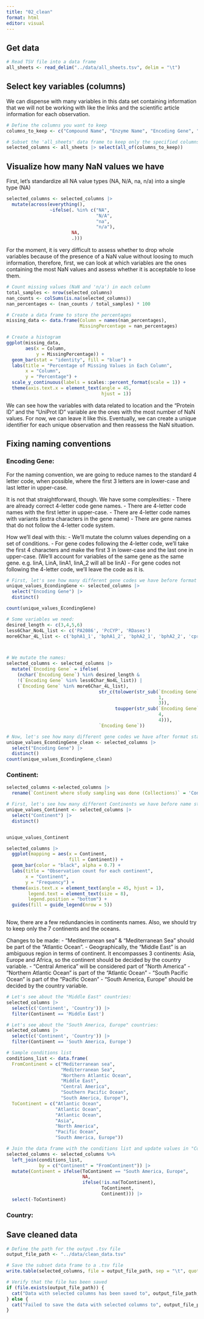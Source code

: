```yaml
---
title: "02_clean"
format: html
editor: visual
---
```


## Get data

```r
# Read TSV file into a data frame
all_sheets <- read_delim("../data/all_sheets.tsv", delim = "\t")


```

## Select key variables (columns)

We can dispense with many variables in this data set containing information that we will not be working with like the links and the scientific article information for each observation.

```r
# Define the columns you want to keep
columns_to_keep <- c("Compound Name", "Enzyme Name", "Encoding Gene", "KEGG Orthology", "Organism", "GenBankID", "Strain ID/Microorganism", "UniProt ID", "Protein ID", "Continent where study sampling was done (Collections)", "Country", "Isolation source", "Habitat notes")  

# Subset the 'all_sheets' data frame to keep only the specified columns
selected_columns <- all_sheets |> select(all_of(columns_to_keep))


```

## Visualize how many NaN values we have

First, let's standardize all NA value types (NA, N/A, na, n/a) into a single type (NA)

```r
selected_columns <- selected_columns |> 
  mutate(across(everything(),
                ~ifelse(. %in% c("NA", 
                                 "N/A", 
                                 "na", 
                                 "n/a"), 
                        NA, 
                        .)))
```

For the moment, it is very difficult to assess whether to drop whole variables because of the presence of a NaN value without loosing to much information, therefore, first, we can look at which variables are the ones containing the most NaN values and assess whether it is acceptable to lose them.

```r

# Count missing values (NaN and 'n/a') in each column
total_samples <- nrow(selected_columns)
nan_counts <- colSums(is.na(selected_columns))
nan_percentages <- (nan_counts / total_samples) * 100

# Create a data frame to store the percentages
missing_data <- data.frame(Column = names(nan_percentages), 
                           MissingPercentage = nan_percentages)

# Create a histogram
ggplot(missing_data, 
       aes(x = Column, 
           y = MissingPercentage)) +
  geom_bar(stat = "identity", fill = "blue") +
  labs(title = "Percentage of Missing Values in Each Column", 
       x = "Column", 
       y = "Percentage") +
  scale_y_continuous(labels = scales::percent_format(scale = 1)) +
  theme(axis.text.x = element_text(angle = 45, 
                                   hjust = 1))

```

We can see how the variables with data related to location and the "Protein ID" and the "UniProt ID" variable are the ones with the most number of NaN values. For now, we can leave it like this. Eventually, we can create a unique identifier for each unique observation and then reassess the NaN situation.

## Fixing naming conventions

### Encoding Gene:

For the naming convention, we are going to reduce names to the standard 4 letter code, when possible, where the first 3 letters are in lower-case and last letter in upper-case.

It is not that straightforward, though. We have some complexities: - There are already correct 4-letter code gene names. - There are 4-letter code names with the first letter in upper-case. - There are 4-letter code names with variants (extra characters in the gene name) - There are gene names that do not follow the 4-letter code system.

How we'll deal with this: - We'll mutate the column values depending on a set of conditions. - For gene codes following the 4-letter code, we'll take the first 4 characters and make the first 3 in lower-case and the last one in upper-case. (We'll account for variables of the same gene as the same gene. e.g. linA, LinA, linA1, linA_2 will all be linA) - For gene codes not following the 4-letter code, we'll leave the code as it is.

```r
# First, let's see how many different gene codes we have before format standardization:
unique_values_EcondingGene <- selected_columns |> 
  select("Encoding Gene") |> 
  distinct() 

count(unique_values_EcondingGene)
```

```r
# Some variables we need:
desired_length <- c(3,4,5,6)
less6Char_No4L_list <- c('PA2086', 'PcCYP', 'RDases')
more6Char_4L_list <- c('bphA1_1', 'bphA1_2', 'bphA2_1', 'bphA2_2', 'cprA-like', 'bphX0 (BphK)', 'bphX1 (BphK)', 'bphX2 (BphK)', 'bphX3 (BphK)')



# We mutate the names:
selected_columns <- selected_columns |> 
  mutate(`Encoding Gene` = ifelse(
    (nchar(`Encoding Gene`) %in% desired_length &
    !(`Encoding Gene` %in% less6Char_No4L_list)) |
    (`Encoding Gene` %in% more6Char_4L_list),
                                  str_c(tolower(str_sub(`Encoding Gene`, 
                                                        1, 
                                                        3)),
                                        toupper(str_sub(`Encoding Gene`, 
                                                        4, 
                                                        4))),
                                  `Encoding Gene`))
```

```r
# Now, let's see how many different gene codes we have after format standardization:
unique_values_EcondingGene_clean <- selected_columns |> 
  select("Encoding Gene") |> 
  distinct() 
count(unique_values_EcondingGene_clean)
```

### Continent:

```r
selected_columns <-selected_columns |> 
  rename(`Continent where study sampling was done (Collections)` = 'Continent')
```

```r
# First, let's see how many different Continents we have before name standardization:
unique_values_Continent <- selected_columns |> 
  select("Continent") |> 
  distinct() 


unique_values_Continent

selected_columns |> 
  ggplot(mapping = aes(x = Continent,
                       fill = Continent)) +
  geom_bar(color = "black", alpha = 0.7) +
  labs(title = "Observation count for each continent",
       x = "Continent",
       y = "Frequency") +
  theme(axis.text.x = element_text(angle = 45, hjust = 1),
        legend.text = element_text(size = 8),
        legend.position = "bottom") +
  guides(fill = guide_legend(nrow = 5))
  
```
Now, there are a few redundancies in continents names. Also, we should try to keep only the 7 continents and the oceans. 

Changes to be made:
- "Mediterranean sea" & "Mediterranean Sea" should be part of the "Atlantic Ocean".
- Geographically, the "Middle East" is an ambiguous region in terms of continent. It encompasses 3 continents: Asia, Europe and Africa, so the continent should be decided by the country variable.
- "Central America" will be considered part of "North America"
- "Northern Atlantic Ocean" is part of the "Atlantic Ocean"
- "South Pacific Ocean" is part of the "Pacific Ocean"
- "South America, Europe" should be decided by the country variable.

```r
# Let's see about the "Middle East" countries:
selected_columns |> 
  select(c('Continent', 'Country')) |> 
  filter(Continent == 'Middle East')

# Let's see about the "South America, Europe" countries:
selected_columns |> 
  select(c('Continent', 'Country')) |> 
  filter(Continent == 'South America, Europe')
```


```r
# Sample conditions list
conditions_list <- data.frame(
  FromContinent = c("Mediterranean sea", 
                    "Mediterranean Sea", 
                    "Northern Atlantic Ocean", 
                    "Middle East", 
                    "Central America", 
                    "Southern Pacific Ocean", 
                    "South America, Europe"),
  ToContinent = c("Atlantic Ocean", 
                  "Atlantic Ocean",
                  "Atlantic Ocean",
                  "Asia",
                  "North America",
                  "Pacific Ocean",
                  "South America, Europe"))

# Join the data frame with the conditions list and update values in "Continent"
selected_columns <- selected_columns %>%
  left_join(conditions_list, 
            by = c("Continent" = "FromContinent")) |> 
  mutate(Continent = ifelse(ToContinent == "South America, Europe", 
                            NA, 
                            ifelse(!is.na(ToContinent),
                                   ToContinent, 
                                   Continent))) |> 
  select(-ToContinent)

```

### Country:

## Save cleaned data

```r
# Define the path for the output .tsv file
output_file_path <- "../data/clean_data.tsv"

# Save the subset data frame to a .tsv file
write.table(selected_columns, file = output_file_path, sep = "\t", quote = FALSE, row.names = FALSE)

# Verify that the file has been saved
if (file.exists(output_file_path)) {
  cat("Data with selected columns has been saved to", output_file_path, "\n")
} else {
  cat("Failed to save the data with selected columns to", output_file_path, "\n")
}

```
